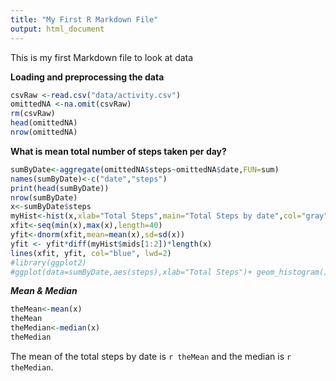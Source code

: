 ---
title: "My First R Markdown File"
output: html_document
---

This is my first Markdown file to look at data

**Loading and preprocessing the data**

```{r load_data}
csvRaw <-read.csv("data/activity.csv")
omittedNA <-na.omit(csvRaw)
rm(csvRaw)
head(omittedNA)
nrow(omittedNA)


```
**What is mean total number of steps taken per day?**

```{r mean_total_steps}

sumByDate<-aggregate(omittedNA$steps~omittedNA$date,FUN=sum)
names(sumByDate)<-c("date","steps")
print(head(sumByDate))
nrow(sumByDate)
x<-sumByDate$steps
myHist<-hist(x,xlab="Total Steps",main="Total Steps by date",col="gray")
xfit<-seq(min(x),max(x),length=40)
yfit<-dnorm(xfit,mean=mean(x),sd=sd(x))
yfit <- yfit*diff(myHist$mids[1:2])*length(x)
lines(xfit, yfit, col="blue", lwd=2)
#library(ggplot2)
#ggplot(data=sumByDate,aes(steps),xlab="Total Steps")+ geom_histogram()
```
***Mean & Median ***

```{r mean_median, echo=FALSE}
theMean<-mean(x)
theMean
theMedian<-median(x)
theMedian

```
The mean of the total steps by date is `r theMean` and the median is `r theMedian`.